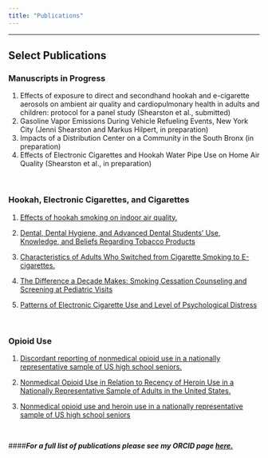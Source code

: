 ```yaml
---
title: "Publications"
---
```

***

## Select Publications

### Manuscripts in Progress
1.  Effects of exposure to direct and secondhand hookah and e-cigarette aerosols on ambient air quality and cardiopulmonary health in adults and children: protocol for a panel study (Shearston et al., submitted)
2.  Gasoline Vapor Emissions During Vehicle Refueling Events, New York City (Jenni Shearston and Markus Hilpert, in preparation)
3.  Impacts of a Distribution Center on a Community in the South Bronx (in preparation)
4.  Effects of Electronic Cigarettes and Hookah Water Pipe Use on Home Air Quality (Shearston et al., in preparation)

<br>

### Hookah, Electronic Cigarettes, and Cigarettes
1.  [Effects of hookah smoking on indoor air quality.](https://www.ncbi.nlm.nih.gov/pubmed/27798320)  

2.  [Dental, Dental Hygiene, and Advanced Dental Students’ Use, Knowledge, and Beliefs Regarding Tobacco Products](https://www.ncbi.nlm.nih.gov/pubmed/29093145)  

3.  [Characteristics of Adults Who Switched from Cigarette Smoking to E-cigarettes.](https://www.ncbi.nlm.nih.gov/pubmed/28864130)  

4.  [The Difference a Decade Makes: Smoking Cessation Counseling and Screening at Pediatric Visits](https://www.ncbi.nlm.nih.gov/pubmed/27613894)  

5.  [Patterns of Electronic Cigarette Use and Level of Psychological Distress](https://www.ncbi.nlm.nih.gov/pubmed/28278239)  
 
<br>

### Opioid Use
1.  [Discordant reporting of nonmedical opioid use in a nationally representative sample of US high school seniors. ](https://www.ncbi.nlm.nih.gov/pubmed/27315427)  

2.  [Nonmedical Opioid Use in Relation to Recency of Heroin Use in a Nationally Representative Sample of Adults in the United States. ](https://www.ncbi.nlm.nih.gov/pubmed/28895798)  

3.  [Nonmedical opioid use and heroin use in a nationally representative sample of US high school seniors](https://www.ncbi.nlm.nih.gov/pmc/articles/PMC4698068/)  

<br>
 
####***For a full list of publications please see my ORCID page [here.](https://orcid.org/0000-0002-3277-9958)***

<br>